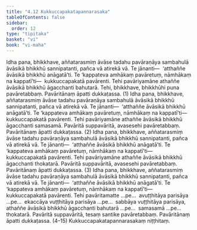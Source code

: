 ```yaml
---
title: "4.12 Kukkuccapakatapannarasaka"
tableOfContents: false
sidebar:
  order: 12
type: "tipitaka"
basket: "vi"
book: "vi-maha"
---
```



<DynamicBreadcrumb />

<Division number="225" book="vi-maha" e="ch" v="3" p="239">

<Paragraph number="1026" book="vi-maha">
Idha pana, bhikkhave, aññatarasmiṃ āvāse tadahu pavāraṇāya sambahulā āvāsikā bhikkhū sannipatanti, pañca vā atirekā vā. Te jānanti—  ‘atthaññe āvāsikā bhikkhū anāgatā’ti. Te ‘kappateva amhākaṃ pavāretuṃ, nāmhākaṃ na kappatī’ti—  kukkuccapakatā pavārenti. Tehi pavāriyamāne athaññe āvāsikā bhikkhū āgacchanti bahutarā. Tehi, bhikkhave, bhikkhūhi puna pavāretabbaṃ. Pavāritānaṃ āpatti dukkaṭassa. (1)
</Paragraph>

<Paragraph number="1027" book="vi-maha">
Idha pana, bhikkhave, aññatarasmiṃ āvāse tadahu pavāraṇāya sambahulā āvāsikā bhikkhū sannipatanti, pañca vā atirekā vā. Te jānanti—  ‘atthaññe āvāsikā bhikkhū anāgatā’ti. Te ‘kappateva amhākaṃ pavāretuṃ, nāmhākaṃ na kappatī’ti—  kukkuccapakatā pavārenti. Tehi pavāriyamāne athaññe āvāsikā bhikkhū āgacchanti samasamā. Pavāritā suppavāritā, avasesehi pavāretabbaṃ. Pavāritānaṃ āpatti dukkaṭassa. (2)
</Paragraph>

<Paragraph number="1028" book="vi-maha">
Idha pana, bhikkhave, aññatarasmiṃ āvāse tadahu pavāraṇāya sambahulā āvāsikā bhikkhū sannipatanti, pañca vā atirekā vā. Te jānanti—  ‘atthaññe āvāsikā bhikkhū anāgatā’ti. Te ‘kappateva amhākaṃ pavāretuṃ, nāmhākaṃ na kappatī’ti—  kukkuccapakatā pavārenti. Tehi pavāriyamāne athaññe āvāsikā bhikkhū āgacchanti thokatarā. Pavāritā suppavāritā, avasesehi pavāretabbaṃ. Pavāritānaṃ āpatti dukkaṭassa. (3)
</Paragraph>

<Paragraph number="1029" book="vi-maha">
Idha pana, bhikkhave, aññatarasmiṃ āvāse tadahu pavāraṇāya sambahulā āvāsikā bhikkhū sannipatanti, pañca vā atirekā vā. Te jānanti—  ‘atthaññe āvāsikā bhikkhū anāgatā’ti. Te ‘kappateva amhākaṃ pavāretuṃ, nāmhākaṃ na kappatī’ti—  kukkuccapakatā pavārenti. Tehi pavāritamatte …pe…  avuṭṭhitāya parisāya …pe…  ekaccāya vuṭṭhitāya parisāya …pe…  sabbāya vuṭṭhitāya parisāya, athaññe āvāsikā bhikkhū āgacchanti bahutarā …pe…  samasamā …pe…  thokatarā. Pavāritā suppavāritā, tesaṃ santike pavāretabbaṃ. Pavāritānaṃ āpatti dukkaṭassa. (4–15)

</Paragraph>
</Division>

<Paragraph number="1030" type="center" book="vi-maha">
Kukkuccapakatapannarasakaṃ niṭṭhitaṃ.
</Paragraph>